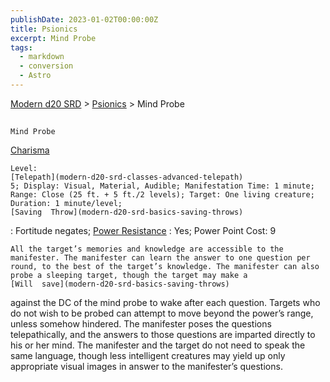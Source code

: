 ```yaml
---
publishDate: 2023-01-02T00:00:00Z
title: Psionics
excerpt: Mind Probe
tags:
  - markdown
  - conversion
  - Astro
---
```


[Modern d20 SRD](/#modernD20) > [Psionics](modern-d20-srd-psionics-index) > Mind Probe

##

    Mind Probe

[Charisma](modern-d20-srd-basics-ability-scores)

    Level:
    [Telepath](modern-d20-srd-classes-advanced-telepath)
    5; Display: Visual, Material, Audible; Manifestation Time: 1 minute; Range: Close (25 ft. + 5 ft./2 levels); Target: One living creature; Duration: 1 minute/level;
    [Saving  Throw](modern-d20-srd-basics-saving-throws)
: Fortitude negates;
[Power Resistance](modern-d20-srd-special-abilities-power-resistance)
: Yes; Power Point Cost: 9

    All the target’s memories and knowledge are accessible to the manifester. The manifester can learn the answer to one question per round, to the best of the target’s knowledge. The manifester can also probe a sleeping target, though the target may make a
    [Will  save](modern-d20-srd-basics-saving-throws)
against the DC of the mind probe to wake after each question. Targets who do not wish to be probed can attempt to move beyond the power’s range, unless somehow hindered. The manifester poses the questions telepathically, and the answers to those questions are imparted directly to his or her mind. The manifester and the target do not need to speak the same language, though less intelligent creatures may yield up only appropriate visual images in answer to the manifester’s questions.
